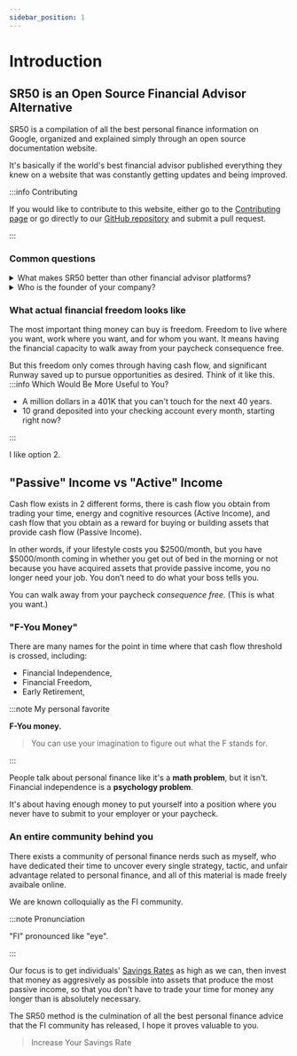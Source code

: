```yaml
---
sidebar_position: 1
---
```


# Introduction

## SR50 is an Open Source Financial Advisor Alternative

SR50 is a compilation of all the best personal finance information on Google, organized and explained simply through an open source documentation website. 

It's basically if the world's best financial advisor published everything they knew on a website that was constantly getting updates and being improved. 

:::info Contributing

If you would like to contribute to this website, either go to the [Contributing page](community/4-contributing.md) or go directly to our [GitHub repository](https://github.com/tpascarella/sr50) and submit a pull request.

:::

### Common questions

<details>
  <summary>What makes SR50 better than other financial advisor platforms?</summary>

A few things:
- We open source everything we teach, and our educational material is constantly being updated and refined as we obtain user feedback.
- We focus on improving users' Savings Rate, as opposed to Net Worth. Savings Rate is the most important KPI in personal finance, and if you optimize for Savings Rate you can reach the same level of financial independence in just 3-5 years, as would take 35-40 years using a typical financial advisor approach.

</details>

<details>
  <summary>Who is the founder of your company?</summary>

[This guy.](https://tpascarella.github.io)

</details>

### What actual financial freedom looks like

The most important thing money can buy is freedom. Freedom to live where you want, work where you want, and for whom you want. It means having the financial capacity to walk away from your paycheck consequence free. 

But this freedom only comes through having cash flow, and significant Runway saved up to pursue opportunities as desired. Think of it like this. 
:::info Which Would Be More Useful to You?

- A million dollars in a 401K that you can't touch for the next 40 years.
- 10 grand deposited into your checking account every month, starting right now?

:::

I like option 2.

## "Passive" Income vs "Active" Income

Cash flow exists in 2 different forms, there is cash flow you obtain from trading your time, energy and cognitive resources (Active Income), and cash flow that you obtain as a reward for buying or building assets that provide cash flow (Passive Income).

In other words, if your lifestyle costs you $2500/month, but you have $5000/month coming in whether you get out of bed in the morning or not because you have acquired assets that provide passive income, you no longer need your job. You don’t need to do what your boss tells you. 

You can walk away from your paycheck *consequence free.* (This is what you want.)

### "F-You Money"

There are many names for the point in time where that cash flow threshold is crossed, including: 

- Financial Independence, 
- Financial Freedom, 
- Early Retirement,

:::note My personal favorite

**F-You money.**

>You can use your imagination to figure out what the F stands for.

:::

People talk about personal finance like it's a **math problem**, but it isn't. Financial independence is a **psychology problem**. 

It's about having enough money to put yourself into a position where you never have to submit to your employer or your paycheck.

### An entire community behind you

There exists a community of personal finance nerds such as myself, who have dedicated their time to uncover every single strategy, tactic, and unfair advantage related to personal finance, and all of this material is made freely avaibale online. 

We are known colloquially as the FI community.

:::note Pronunciation

"FI" pronounced like "eye".

:::

Our focus is to get individuals' [Savings Rates](/kpis/savings-rate.md) as high as we can, then invest that money as aggresively as possible into assets that produce the most passive income, so that you don't have to trade your time for money any longer than is absolutely necessary.

The SR50 method is the culmination of all the best personal finance advice that the FI community has released, I hope it proves valuable to you.

>Increase Your Savings Rate
